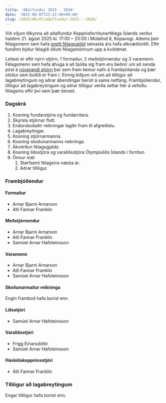 ```yaml
---
title: 'Aðalfundur 2025 - 2026'
date: '2025-08-07T23:22:00+00:00'
slug: /2025/08/07/adalfundur-2025---2026/
---
```


Við viljum tilkynna að aðalfundur Keppnisforritunarfélags Íslands verður haldinn 21. ágúst 2025 kl. 17:00 – 20:00 í Múlalind 6, Kópavogi.
Aðeins þeir félagsmenn sem hafa [greitt félagsgjöld](/felagsadild/) seinasta árs hafa atkvæðisrétt.
Eftir fundinn býður félagið öllum félagsmönnum upp á kvöldmat.

Leitast er eftir nýrri stjórn; 1 formaður, 2 meðstjórnendur og 3 varamenn.
Félagsmenn sem hafa áhuga á að bjóða sig fram eru beðnir um að senda póst á
[núverandi stjórn](mailto:keppnisforritun@gmail.com) þar sem fram kemur nafn á
frambjóðanda og þær stöður sem boðið er fram í.
Einnig biðjum við um að tillögur að lagabreytingum og aðrar ábendingar berist á sama netfang.
Frambjóðendur, tillögur að lagabreytingum og aðrar tillögur verða settar hér á vefsíðu félagsins eftir því sem þær berast.

### Dagskrá

1. Kosning fundarstjóra og fundarritara.
2. Skýrsla stjórnar flutt.
3. Endurskoðaðir reikningar lagðir fram til afgreiðslu.
4. Lagabreytingar.
5. Kosning stjórnarmanna.
6. Kosning skoðunarmanns reikninga.
7. Ákvörðun félagsgjalds.
8. Kosning liðsstjóra og varaliðsstjóra Ólympíuliðs Íslands í forritun.
9. Önnur mál:
    1. Starfsemi félagsins næsta ár.
    2. Aðrar tillögur.

### Frambjóðendur

#### Formaður

- Arnar Bjarni Arnarson
- Atli Fannar Franklín

#### Meðstjórnendur

- Arnar Bjarni Arnarson
- Atli Fannar Franklín
- Samúel Arnar Hafsteinsson

#### Varamenn

- Arnar Bjarni Arnarson
- Atli Fannar Franklín
- Samúel Arnar Hafsteinsson

#### Skoðunarmaður reikninga

Engin framboð hafa borist enn.

#### Liðsstjóri

- Samúel Arnar Hafsteinsson

#### Varaliðsstjóri

- Frigg Einarsdóttir
- Samúel Arnar Hafsteinsson

#### Háskólakeppnissstjóri

- Atli Fannar Franklín

### Tillögur að lagabreytingum

Engar tillögur hafa borist enn.
